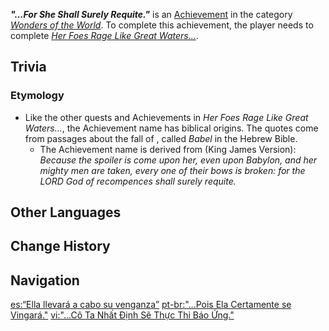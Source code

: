 {{Achievement Infobox
|id           = 81296
|order id     = 1283
|category     = Wonders of the World
|description  = Will the evil-doers and their oracles have known of this day, when the avenger unleashes her righteous fury?
|requirements = Complete ''[[For Her Judgment Reaches to the Skies...]].''
|primogems    = 5
|tracking     = 
|hidden       = 1
|topic        = 
|type         = Quest
}}
'''''"...For She Shall Surely Requite."''''' is an [[Achievement]] in the category ''[[Wonders of the World]]''. To complete this achievement, the player needs to complete ''[[Her Foes Rage Like Great Waters...]]''.

==Trivia==
===Etymology===
*Like the other quests and Achievements in ''Her Foes Rage Like Great Waters...'', the Achievement name has biblical origins. The quotes come from passages about the fall of {{w|Babylon}}, called ''Babel'' in the Hebrew Bible.
**The Achievement name is derived from {{w|Jeremiah 51|Jeremiah 51:56}} (King James Version): ''Because the spoiler is come upon her, even upon Babylon, and her mighty men are taken, every one of their bows is broken: for the LORD God of recompences shall surely requite.''
<!--
==Video Guides==
{{EVT
|video1   = 
|caption1 = 
}}
-->
==Other Languages==
{{Other Languages
|en      = "...For She Shall Surely Requite."
|zhs     = 「…她必施行报应。」
|zhs_rm  = "...Tā Bì Shīxíng Bàoyìng."
|zht     = 「…她必施行報應。」
|zht_rm  = "...Tā Bì Shīxíng Bàoyìng."
|zh_tl   = 
|ja      = 「…彼女は必ず報いるのだ。」
|ja_rm   = "...Kanojo wa Kanarazu Mukuiru no Da."
|ja_tl   = "...She Will Surely Retaliate."
|ko      = 「…그녀는 반드시 되갚아줄 것이다」
|ko_tl   = "...She Will Surely Get Even"
|es      = “Ella llevará a cabo su venganza”
|es_tl   = "She Will Bring to Pass Her Vengeance"
|fr      = «&nbsp;... Car elle rend à chacun selon ses œuvres...&nbsp;»
|fr_tl   = "...For She Pays Back to Each One According to One's Works..."
|ru      = «...Она отомстит...»
|ru_tl   = "...She Will Take Revenge..."
|th      = "...นางจะตอบแทนอย่างสาสม"
|th_rm   = "...Nang Cha Topthaen Yang Sasom"
|th_tl   = "...She Will Pay Back Properly"
|vi      = "...Cô Ta Nhất Định Sẽ Thực Thi Báo Ứng."
|vi_tl   = 
|de      = „...&nbsp;Sie muss Vergeltung üben.“
|de_tl   = "...She Must Exert Retribution"
|id      = "Dia Pasti Memberi Balas."
|id_tl   = "She Will Definitely Take Her Revenge."
|pt      = "...Pois Ela Certamente se Vingará."
|pt_tl   = "...For She Certainly Will Take Revenge."
|tr      = "...&nbsp;Çünkü O İntikamını Kesinlikle Alacaktır."
|tr_tl   = "...Because She Will Definitely Take Her Revenge."
|it      = "...Lei avrà la sua vendetta."
|it_tl   = "...She Will Have Her Revenge."
}}

==Change History==
{{Change History|3.4}}
<!--
==References==
{{Reflist}}
-->
==Navigation==
{{Achievement Navbox|Wonders of the World|Quest}}

[[es:“Ella llevará a cabo su venganza”]]
[[pt-br:"...Pois Ela Certamente se Vingará."]]
[[vi:"...Cô Ta Nhất Định Sẽ Thực Thi Báo Ứng."]]